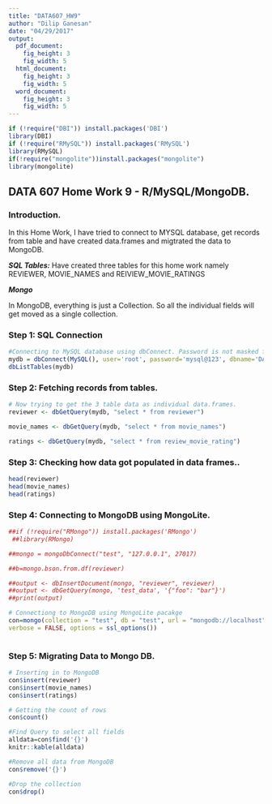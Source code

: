 ```yaml
---
title: "DATA607_HW9"
author: "Dilip Ganesan"
date: "04/29/2017"
output:
  pdf_document:
    fig_height: 3
    fig_width: 5
  html_document:
    fig_height: 3
    fig_width: 5
  word_document:
    fig_height: 3
    fig_width: 5
---
```


```r

if (!require("DBI")) install.packages('DBI')
library(DBI)
if (!require("RMySQL")) install.packages('RMySQL')
library(RMySQL)
if(!require("mongolite"))install.packages("mongolite")
library(mongolite)


```

## DATA 607 Home Work 9 - R/MySQL/MongoDB.


### Introduction.

In this Home Work, I have tried to connect to MYSQL database, get records from table and have created data.frames and migtrated the data to MongoDB.

***SQL Tables:*** 
Have created three tables for this home work namely REVIEWER, MOVIE_NAMES and REIVIEW_MOVIE_RATINGS 

***Mongo***

In MongoDB, everything is just a Collection. So all the individual fields will get moved as a single collection.



### Step 1: SQL Connection

```r
#Connecting to MySQL database using dbConnect. Password is not masked for home work purpose.
mydb = dbConnect(MySQL(), user='root', password='mysql@123', dbname='DATA607', host='localhost')
dbListTables(mydb)
```

### Step 2: Fetching records from tables.

```r
# Now trying to get the 3 table data as individual data.frames.
reviewer <- dbGetQuery(mydb, "select * from reviewer")

movie_names <- dbGetQuery(mydb, "select * from movie_names")

ratings <- dbGetQuery(mydb, "select * from review_movie_rating")
```

### Step 3: Checking how data got populated in data frames..

```r
head(reviewer)
head(movie_names)
head(ratings)
```

### Step 4: Connecting to MongoDB using MongoLite.
```r
##if (!require("RMongo")) install.packages('RMongo')
 ##library(RMongo)

##mongo = mongoDbConnect("test", "127.0.0.1", 27017)

##b=mongo.bson.from.df(reviewer)

##output <- dbInsertDocument(mongo, "reviewer", reviewer)
##output <- dbGetQuery(mongo, 'test_data', '{"foo": "bar"}')
##print(output)

# Connectiong to MongoDB using MongoLite pacakge
con=mongo(collection = "test", db = "test", url = "mongodb://localhost",
verbose = FALSE, options = ssl_options())



```

### Step 5: Migrating Data to Mongo DB.
```r
# Inserting in to MongoDB
con$insert(reviewer)
con$insert(movie_names)
con$insert(ratings)

# Getting the count of rows
con$count()

#Find Query to select all fields
alldata=con$find('{}')
knitr::kable(alldata)

#Remove all data from MongoDB
con$remove('{}')

#Drop the collection
con$drop()
```




